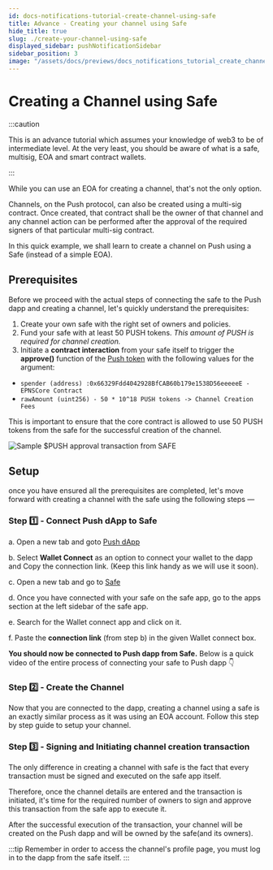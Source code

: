 ```yaml
---
id: docs-notifications-tutorial-create-channel-using-safe
title: Advance - Creating your channel using Safe
hide_title: true
slug: ./create-your-channel-using-safe
displayed_sidebar: pushNotificationSidebar
sidebar_position: 3
image: "/assets/docs/previews/docs_notifications_tutorial_create_channel_using_safe--advance_-_creating_your_channel_using_safe.png"
---
```


# Creating a Channel using Safe

:::caution

This is an advance tutorial which assumes your knowledge of web3 to be of intermediate level. At the very least, you should be aware of what is a safe, multisig, EOA and smart contract wallets.

:::

While you can use an EOA for creating a channel, that's not the only option.

Channels, on the Push protocol, can also be created using a multi-sig contract. Once created, that contract shall be the owner of that channel and any channel action can be performed after the approval of the required signers of that particular multi-sig contract.

In this quick example, we shall learn to create a channel on Push using a Safe (instead of a simple EOA).


<Head>
  <title>{`
    Create Channel using Safe| Tutorial | Push Notifications | Push
    Documentation
  `}</title>
</Head>


## Prerequisites

Before we proceed with the actual steps of connecting the safe to the Push dapp and creating a channel, let's quickly understand the prerequisites:

1. Create your own safe with the right set of owners and policies.
2. Fund your safe with at least 50 PUSH tokens. _This amount of PUSH is required for channel creation._
3. Initiate a **contract interaction** from your safe itself to trigger the **approve()** function of the [Push token](https://etherscan.io/token/0xf418588522d5dd018b425e472991e52ebbeeeeee) with the following values for the argument:

- `spender (address) :0x66329Fdd4042928BfCAB60b179e1538D56eeeeeE - EPNSCore Contract`
- `rawAmount (uint256) - 50 * 10^18 PUSH tokens -> Channel Creation Fees`

This is important to ensure that the core contract is allowed to use 50 PUSH tokens from the safe for the successful creation of the channel.

![Sample $PUSH approval transaction from SAFE](/assets/docs/notifications/tutorials/tutorial-create-channel-using-safe/pushTransactionFormSafe.png "A sample of how PUSH approval transaction looks like from SAFE")

## Setup

once you have ensured all the prerequisites are completed, let's move forward with creating a channel with the safe using the following steps —

### Step 1️⃣ - Connect Push dApp to Safe

a. Open a new tab and goto [Push dApp](https://app.push.org "Production dApp of Push Protocol")

b. Select **Wallet Connect** as an option to connect your wallet to the dapp and Copy the connection link. (Keep this link handy as we will use it soon).

c. Open a new tab and go to [Safe](https://safe.global/ "Production dApp of Safe")

d. Once you have connected with your safe on the safe app, go to the apps section at the left sidebar of the safe app.

e. Search for the Wallet connect app and click on it.

f. Paste the **connection link** (from step b) in the given Wallet connect box.

**You should now be connected to Push dapp from Safe.** Below is a quick video of the entire process of connecting your safe to Push dapp 👇

<LoomEmbed embedURL="https://www.loom.com/embed/a08d946e81bc48e88f24874ebbfd0939?sid=17d62549-b889-4524-b6a5-ea5ff28351d2" />

### Step 2️⃣ - Create the Channel

Now that you are connected to the dapp, creating a channel using a safe is an exactly similar process as it was using an EOA account. Follow this step by step guide to <AImp href="/docs/notifications/tutorials/create-your-channel/#setup-channel" title="Setup your notification channel via Push protocol">setup your channel</AImp>.

### Step 3️⃣ - Signing and Initiating channel creation transaction

The only difference in creating a channel with safe is the fact that every transaction must be signed and executed on the safe app itself.

Therefore, once the channel details are entered and the transaction is initiated, it's time for the required number of owners to sign and approve this transaction from the safe app to execute it.

After the successful execution of the transaction, your channel will be created on the Push dapp and will be owned by the safe(and its owners).

:::tip
Remember in order to access the channel's profile page, you must log in to the dapp from the safe itself.
:::

<LoomEmbed embedURL="https://www.loom.com/embed/388b7a807f5c4bc3b8e7538c90a717a8?sid=fcf38949-efbb-4197-a28e-7cdccaa5d828" />
